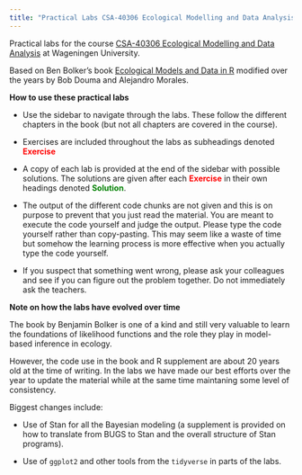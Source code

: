```yaml
---
title: "Practical Labs CSA-40306 Ecological Modelling and Data Analysis"
---
```


Practical labs for the course [CSA-40306 Ecological Modelling and Data Analysis](https://studyhandbook.wur.nl/modules/CSA40306?type=Cursory) at Wageningen University.

Based on Ben Bolker's book [Ecological Models and Data in R](https://math.mcmaster.ca/~bolker/emdbook/index.html)
modified over the years by Bob Douma and Alejandro Morales.

**How to use these practical labs**

- Use the sidebar to navigate through the labs. These follow the different chapters in the
book (but not all chapters are covered in the course).

- Exercises are included throughout the labs as subheadings denoted [Exercise]{style="color:red; font-weight:bold;"}

- A copy of each lab is provided at the end of the sidebar with possible solutions. The
solutions are given after each [Exercise]{style="color:red; font-weight:bold;"} in their own
headings denoted [Solution]{style="color:green; font-weight:bold;"}.

- The output of the different code chunks are not given and this is on purpose to prevent
that you just read the material. You are meant to execute the code yourself and judge the
output. Please type the code yourself rather than copy-pasting. This may seem like a waste
of time but somehow the learning process is more effective when you actually type the code
yourself.

- If you suspect that something went wrong, please ask your colleagues and see if you can
figure out the problem together. Do not immediately ask the teachers.

**Note on how the labs have evolved over time**

The book by Benjamin Bolker is one of a kind and still very valuable to learn the
foundations of likelihood functions and the role they play in model-based inference in
ecology.

However, the code use in the book and R supplement are about 20 years old at the time of
writing. In the labs we have made our best efforts over the year to update the material
while at the same time maintaning some level of consistency.

Biggest changes include:

- Use of Stan for all the Bayesian modeling (a supplement is provided on how to translate
from BUGS to Stan and the overall structure of Stan programs).

- Use of `ggplot2` and other tools from the `tidyverse` in parts of the labs.
